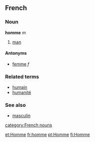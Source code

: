 ==French==
===Noun===
'''homme''' ''m''

# [[man]]

====Antonyms====
*[[femme]] ''f''

===Related terms===
*[[humain]]
*[[humanité]]

===See also===
*[[masculin]]

[[category:French nouns]]

[[et:Homme]]
[[fr:homme]]
[[pt:Homme]]
[[fi:Homme]]
